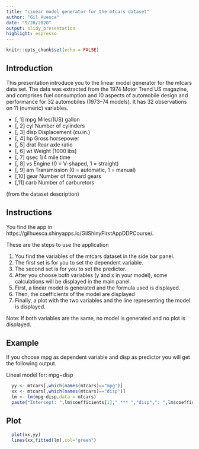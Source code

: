 ```yaml
---
title: "Linear model generator for the mtcars dataset"
author: "Gil Huesca"
date: "9/28/2020"
output: slidy_presentation
highlight: espresso
---
```


```r
knitr::opts_chunk$set(echo = FALSE)
```

## Introduction

This presentation introduce you to the linear model generator for the mtcars data set. The data was extracted from the 1974 Motor Trend US magazine, and comprises fuel consumption and 10 aspects of automobile design and performance for 32 automobiles (1973–74 models). It has 32 observations on 11 (numeric) variables.

* [, 1]	mpg	Miles/(US) gallon
* [, 2]	cyl	Number of cylinders
* [, 3]	disp	Displacement (cu.in.)
* [, 4]	hp	Gross horsepower
* [, 5]	drat	Rear axle ratio
* [, 6]	wt	Weight (1000 lbs)
* [, 7]	qsec	1/4 mile time
* [, 8]	vs	Engine (0 = V-shaped, 1 = straight)
* [, 9]	am	Transmission (0 = automatic, 1 = manual)
* [,10]	gear	Number of forward gears
* [,11]	carb	Number of carburetors

(from the dataset description)

## Instructions

You find the app in https://gilhuesca.shinyapps.io/GilShinyFirstAppDDPCourse/. 

These are the steps to use the application

1. You find the variables of the mtcars dataset in the side bar panel. 
2. The first set is for you to set the dependent variable.
3. The second set is for you to set the predictor.
4. After you choose both variables (y and x in your model), some calculations will be displayed in the main panel.
5. First, a linear model is generated and the formula used is displayed.
6. Then, the coefficients of the model are displayed
7. Finally, a plot with the two variables and the line representing the model is displayed.

Note: If both variables are the same, no model is generated and no plot is displayed. 

## Example

If you choose mpg as dependent variable and disp as predictor you will get the following output.

Lineal model for: mpg~disp

```r
  yy <- mtcars[,which(names(mtcars)=="mpg")]
  xx <- mtcars[,which(names(mtcars)=="disp")]
  lm <- lm(mpg~disp,data = mtcars)
  paste("Intercept: ",lm$coefficients[1]," *** ","disp",": ",lm$coefficients[2],sep="")
```

## Plot

```r
  plot(xx,yy)
  lines(xx,fitted(lm),col="green")
```

